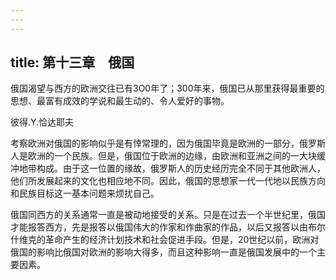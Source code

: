 ```yaml
---
---
---
```

title: 第十三章　俄国
---



俄国渴望与西方的欧洲交往已有3O0年了；300年来，俄国已从那里获得最重要的思想、最富有成效的学说和最生动的、令人爱好的事物。

彼得.Y.恰达耶夫

考察欧洲对俄国的影响似乎是有悻常理的，因为俄国毕竟是欧洲的一部分，俄罗斯人是欧洲的一个民族。但是，俄国位于欧洲的边缘，由欧洲和亚洲之间的一大块缓冲地带构成。由于这一位置的缘故，俄罗斯人的历史经历完全不同于其他欧洲人，他们所发展起来的文化也相应地不同。因此，俄国的思想家一代一代地以民族方向和民族目标这一基本问题来烦扰自己。

俄国同西方的关系通常一直是被动地接受的关系。只是在过去一个半世纪里，俄国才能报答西方，先是报答以俄国伟大的作家和作曲家的作品，以后又报答以由布尔什维克的革命产生的经济计划技术和社会促进手段。但是，20世纪以前，欧洲对俄国的影响比俄国对欧洲的影响大得多，而且这种影响一直是俄国发展中的一个主要因素。